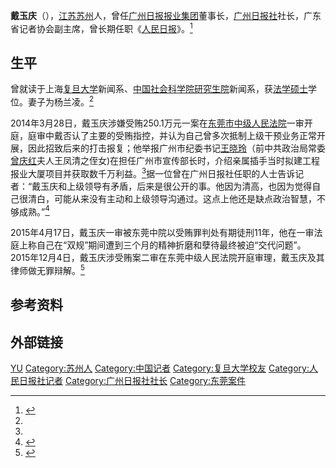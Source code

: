 '''戴玉庆'''（{{bd|1955年|4月2日||}}），[[江苏|江苏]][[苏州|苏州]]人，曾任[[广州日报报业集团|广州日报报业集团]]董事长，[[广州日报社|广州日报社]]社长，广东省记者协会副主席，曾长期任职《[[人民日报|人民日报]]》。<ref name="举报">{{cite web |url=http://news.163.com/14/0423/01/9QFR1CNG0001124J.html |language= |title=广州日报原社长之妻实名举报市纪委书记 |publisher=南京日报 |date=2014-04-23 |accessdate= |archive-url=https://web.archive.org/web/20140422193504/http://news.163.com/14/0423/01/9QFR1CNG0001124J.html |archive-date=2014-04-22 |dead-url=yes }}</ref>

== 生平 ==
曾就读于上海[[复旦大学|复旦大学]]新闻系、[[中国社会科学院研究生院|中国社会科学院研究生院]]新闻系，获[[法学硕士|法学硕士]]学位。妻子为杨兰凌。<ref name="举报"/>

2014年3月28日，戴玉庆涉嫌受贿250.1万元一案在[[东莞市|东莞市]][[中级人民法院|中级人民法院]]一审开庭，庭审中戴否认了主要的受贿指控，并认为自己曾多次抵制上级干预业务正常开展，因此招致后来的打击报复；他举报广州市纪委书记[[王晓玲|王晓玲]]（前中共政治局常委[[曾庆红|曾庆红]]夫人王凤清之侄女)在担任广州市宣传部长时，介绍亲属插手当时拟建工程报业大厦项目并获取数千万利益。<ref name="举报"/>据一位曾在广州日报社任职的人士告诉记者：“戴玉庆和上级领导有矛盾，后来是很公开的事。他因为清高，也因为觉得自己很清白，可能从来没有主动和上级领导沟通过。这点上他还是缺点政治智慧，不够成熟。”<ref >{{cite web |url=http://www.nanzao.com/sc/china/25970/nei-mei-dai-yu-qing-yu-shang-ji-you-mao-dun-shi-gong-kai-de-shi |language= |title=内媒：戴玉庆与上级有矛盾是公开的事 |publisher=南华早报 |date=2014年4月28日 |accessdate= |archive-date=2019年9月14日 |archive-url=https://web.archive.org/web/20190914052002/http://www.nanzao.com/sc/china/25970/nei-mei-dai-yu-qing-yu-shang-ji-you-mao-dun-shi-gong-kai-de-shi |dead-url=no }}</ref>

2015年4月17日，戴玉庆一审被东莞中院以受贿罪判处有期徒刑11年，他在一审法庭上称自己在“双规”期间遭到三个月的精神折磨和孽待最终被迫“交代问题”。2015年12月4日，戴玉庆涉受贿案二审在东莞中级人民法院开庭审理，戴玉庆及其律师做无罪辩解。<ref>{{cite web |url=http://www.voachinese.com/content/guangzhou-daily-newspaper-cengqinghong-20151202/3085012.html |language= |title=广州日报前社长二审在即，曾庆红妻侄女成焦点 |publisher=美国之音 |date=2015-12-03 |accessdate= |archive-date=2016-03-21 |archive-url=https://web.archive.org/web/20160321103949/http://www.voachinese.com/content/guangzhou-daily-newspaper-cengqinghong-20151202/3085012.html |dead-url=no }}</ref>

== 参考资料 ==
{{reflist}}

== 外部链接 ==

{{DEFAULTSORT:DAI}}
[[Category:戴姓|YU]]
[[Category:苏州人|Category:苏州人]]
[[Category:中国记者|Category:中国记者]]
[[Category:复旦大学校友|Category:复旦大学校友]]
[[Category:人民日报社记者|Category:人民日报社记者]]
[[Category:广州日报社社长|Category:广州日报社社长]]
[[Category:东莞案件|Category:东莞案件]]